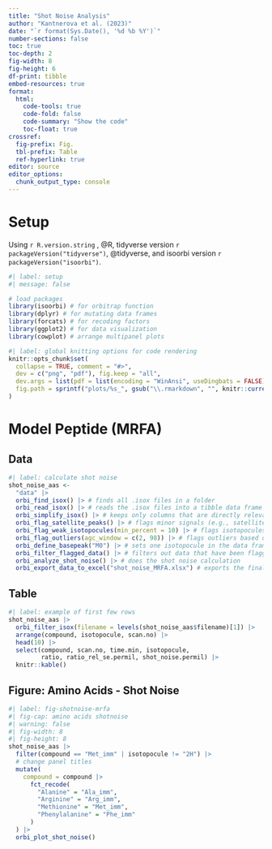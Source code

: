 ```yaml
---
title: "Shot Noise Analysis"
author: "Kantnerova et al. (2023)"
date: "`r format(Sys.Date(), '%d %b %Y')`"
number-sections: false
toc: true
toc-depth: 2
fig-width: 8
fig-height: 6
df-print: tibble
embed-resources: true
format:
  html:
    code-tools: true
    code-fold: false
    code-summary: "Show the code"
    toc-float: true
crossref:
  fig-prefix: Fig.
  tbl-prefix: Table
  ref-hyperlink: true
editor: source
editor_options:
  chunk_output_type: console
---
```


# Setup

Using `r R.version.string` , @R, tidyverse version `r packageVersion("tidyverse")`, @tidyverse, and isoorbi version `r packageVersion("isoorbi")`.

```r
#| label: setup
#| message: false

# load packages
library(isoorbi) # for orbitrap function
library(dplyr) # for mutating data frames
library(forcats) # for recoding factors
library(ggplot2) # for data visualization
library(cowplot) # arrange multipanel plots
```

```r
#| label: global knitting options for code rendering
knitr::opts_chunk$set(
  collapse = TRUE, comment = "#>",
  dev = c("png", "pdf"), fig.keep = "all",
  dev.args = list(pdf = list(encoding = "WinAnsi", useDingbats = FALSE)),
  fig.path = sprintf("plots/%s_", gsub("\\.rmarkdown", "", knitr::current_input()))
)
```

# Model Peptide (MRFA)

## Data

```r
#| label: calculate shot noise
shot_noise_aas <-
  "data" |>
  orbi_find_isox() |> # finds all .isox files in a folder
  orbi_read_isox() |> # reads the .isox files into a tibble data frame
  orbi_simplify_isox() |> # keeps only columns that are directly relevant for isotopocule ratio analysis
  orbi_flag_satellite_peaks() |> # flags minor signals (e.g., satellite peaks) that were reported by IsoX
  orbi_flag_weak_isotopocules(min_percent = 10) |> # flags isotopocules that are not consistently detected in most scans
  orbi_flag_outliers(agc_window = c(2, 98)) |> # flags outliers based on a TIC x IT criteria
  orbi_define_basepeak("M0") |> # sets one isotopocule in the data frame as the base peak (ratio denominator)
  orbi_filter_flagged_data() |> # filters out data that have been flagged using the previous functions
  orbi_analyze_shot_noise() |> # does the shot noise calculation
  orbi_export_data_to_excel("shot_noise_MRFA.xlsx") # exports the final dataset into an Excel file
```

## Table

```r
#| label: example of first few rows
shot_noise_aas |>
  orbi_filter_isox(filename = levels(shot_noise_aas$filename)[1]) |>
  arrange(compound, isotopocule, scan.no) |>
  head(10) |>
  select(compound, scan.no, time.min, isotopocule,
         ratio, ratio_rel_se.permil, shot_noise.permil) |>
  knitr::kable()
```

## Figure: Amino Acids - Shot Noise

```r
#| label: fig-shotnoise-mrfa
#| fig-cap: amino acids shotnoise
#| warning: false
#| fig-width: 8
#| fig-height: 8
shot_noise_aas |>
  filter(compound == "Met_imm" | isotopocule != "2H") |>
  # change panel titles
  mutate(
    compound = compound |>
      fct_recode(
        "Alanine" = "Ala_imm",
        "Arginine" = "Arg_imm",
        "Methionine" = "Met_imm",
        "Phenylalanine" = "Phe_imm"
      )
  ) |>
  orbi_plot_shot_noise()
```
